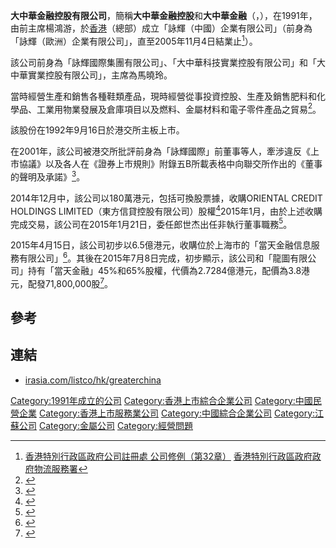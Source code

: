 '''大中華金融控股有限公司'''，簡稱'''大中華金融控股'''和'''大中華金融'''（'''{{lang-en|GREATER CHINA FINANCIAL HOLDINGS LIMITED}}'''，{{hkex|0431}}），在1991年，由前主席楊鴻游，於[[香港|香港]]（總部）成立「詠輝（中國）企業有限公司」（前身為「詠輝（歐洲）企業有限公司」，直至2005年11月4日結業止<ref>[http://www.gld.gov.hk/egazette/pdf/20050904/cgn20050904435.pdf 香港特別行政區政府公司註冊處 公司修例（第32章）] {{Wayback|url=http://www.gld.gov.hk/egazette/pdf/20050904/cgn20050904435.pdf |date=20160304124416 }}[[香港特別行政區政府|香港特別行政區政府]][[政府物流服務署|政府物流服務署]]</ref>）。

該公司前身為「詠輝國際集團有限公司」、「大中華科技實業控股有限公司」和「大中華實業控股有限公司」，主席為馬曉玲。

當時經營生產和銷售各種鞋類產品，現時經營從事投資控股、生產及銷售肥料和化學品、工業用物業發展及倉庫項目以及燃料、金屬材料和電子零件產品之貿易<ref>{{Cite web |url=http://www.irasia.com/listco/hk/greaterchina/profilec.htm |title=大中華實業控股有限公司簡介 |access-date=2015-11-13 |archive-date=2017-11-28 |archive-url=https://web.archive.org/web/20171128005440/http://www.irasia.com/listco/hk/greaterchina/profilec.htm |dead-url=no }}</ref>。

該股份在1992年9月16日於港交所主板上市。

在2001年，該公司被港交所批評前身為「詠輝國際」前董事等人，牽涉違反《上市協議》以及各人在《證券上市規則》附錄五B所載表格中向聯交所作出的《董事的聲明及承諾》<ref>{{Cite web |url=https://www.hkex.com.hk/chi/newsconsul/hkexnews/2001/0221news_c.htm |title=2001年港交所讉責通告 |access-date=2015-11-13 |archive-date=2016-03-04 |archive-url=https://web.archive.org/web/20160304113320/https://www.hkex.com.hk/chi/newsconsul/hkexnews/2001/0221news_c.htm |dead-url=no }}</ref>。

2014年12月中，該公司以180萬港元，包括可換股票據，收購ORIENTAL CREDIT HOLDINGS LIMITED（東方信貸控股有限公司）股權<ref>{{Cite web |url=http://202.66.146.82/listco/hk/greaterchina/announcement/ca141121.pdf |title=大中華實業控股有限公司收購ORIENTAL CREDIT HOLDINGS LIMITED股權通告 |access-date=2015-11-13 |archive-url=https://web.archive.org/web/20141224082149/http://202.66.146.82/listco/hk/greaterchina/announcement/ca141121.pdf |archive-date=2014-12-24 |dead-url=yes }}</ref>2015年1月，由於上述收購完成交易，該公司在2015年1月21日，委任郎世杰出任非執行董事職務<ref>{{Cite web |url=http://www.hkexnews.hk/listedco/listconews/sehk/2015/0121/LTN20150121777_C.pdf |title=大中華實業控股有限公司 完成主要交易 及 委任非執行董事通告 |access-date=2015-11-13 |archive-date=2016-03-05 |archive-url=https://web.archive.org/web/20160305010913/http://www.hkexnews.hk/listedco/listconews/sehk/2015/0121/LTN20150121777_C.pdf |dead-url=no }}</ref>。

2015年4月15日，該公司初步以6.5億港元，收購位於上海市的「當天金融信息服務有限公司」<ref>{{Cite web |url=http://www.hkexnews.hk/listedco/listconews/SEHK/2015/0415/LTN201504151537_C.pdf |title=有關收購當天金融信息服務有限公司 全部已發行股本之 涉及發行代價股份及可換股票據之 主要交易通告 |access-date=2015-11-13 |archive-date=2015-09-24 |archive-url=https://web.archive.org/web/20150924042917/http://www.hkexnews.hk/listedco/listconews/SEHK/2015/0415/LTN201504151537_C.pdf |dead-url=no }}</ref>。其後在2015年7月8日完成，初步顯示，該公司和「龍圖有限公司」持有「當天金融」45%和65%股權，代價為2.7284億港元，配價為3.8港元，配發71,800,000股<REF>
{{Cite web |url=http://www.hkexnews.hk/listedco/listconews/SEHK/2015/0708/LTN201507081161_C.pdf |title=完成須予披露交易 有關收購當天金融信息服務有限公司 45%已發行股份 涉及發行代價股份通告 |access-date=2015-11-13 |archive-date=2016-03-05 |archive-url=https://web.archive.org/web/20160305013616/http://www.hkexnews.hk/listedco/listconews/SEHK/2015/0708/LTN201507081161_C.pdf |dead-url=no }}
</REF>。

==參考==
{{reflist}}

==連結==
*[http://www.irasia.com/listco/hk/greaterchina irasia.com/listco/hk/greaterchina] {{Wayback|url=http://www.irasia.com/listco/hk/greaterchina |date=20191230101900 }}


[[Category:1991年成立的公司|Category:1991年成立的公司]]
[[Category:香港上市綜合企業公司|Category:香港上市綜合企業公司]]
[[Category:中國民營企業|Category:中國民營企業]]
[[Category:香港上市服務業公司|Category:香港上市服務業公司]]
[[Category:中國綜合企業公司|Category:中國綜合企業公司]]
[[Category:江蘇公司|Category:江蘇公司]]
[[Category:金屬公司|Category:金屬公司]]
[[Category:經營問題|Category:經營問題]]